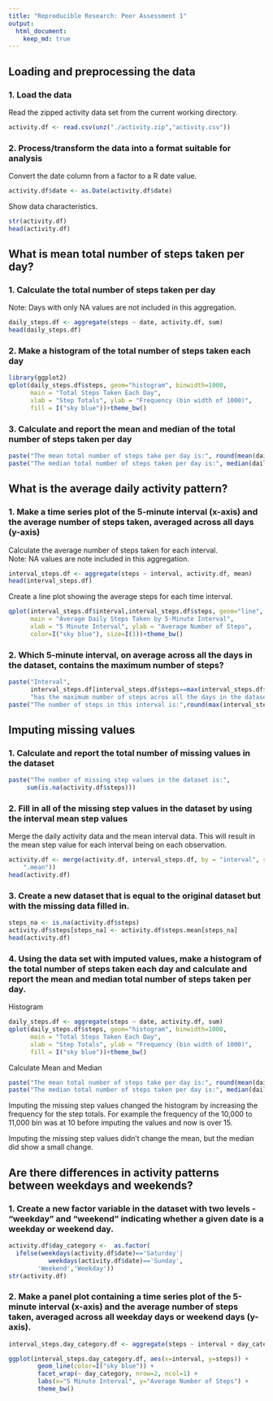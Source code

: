 ```yaml
---
title: "Reproducible Research: Peer Assessment 1"
output: 
  html_document:
    keep_md: true
---
```



## Loading and preprocessing the data
### 1. Load the data
Read the zipped activity data set from the current working directory.
```r
activity.df <- read.csv(unz("./activity.zip","activity.csv"))
```
### 2. Process/transform the data into a format suitable for analysis
Convert the date column from a factor to a R date value.
```r
activity.df$date <- as.Date(activity.df$date)
```
Show data characteristics.
```r
str(activity.df)
head(activity.df)
```


## What is mean total number of steps taken per day?
### 1. Calculate the total number of steps taken per day
Note: Days with only NA values are not included in this aggregation.
```r
daily_steps.df <- aggregate(steps ~ date, activity.df, sum)
head(daily_steps.df)
```
### 2. Make a histogram of the total number of steps taken each day
```r
library(ggplot2)
qplot(daily_steps.df$steps, geom="histogram", binwidth=1000,
      main = "Total Steps Taken Each Day",
      xlab = "Step Totals", ylab = "Frequency (bin width of 1000)",
      fill = I("sky blue"))+theme_bw()

```

### 3. Calculate and report the mean and median of the total number of steps taken per day
```r
paste("The mean total number of steps take per day is:", round(mean(daily_steps.df$steps),2))
paste("The median total number of steps taken per day is:", median(daily_steps.df$steps))

```

## What is the average daily activity pattern?
### 1. Make a time series plot of the 5-minute interval (x-axis) and the average number of steps taken, averaged across all days (y-axis)
Calculate the average number of steps taken for each interval.  
Note: NA values are note included in this aggregation.
```r
interval_steps.df <- aggregate(steps ~ interval, activity.df, mean)
head(interval_steps.df)
```
Create a line plot showing the average steps for each time interval.
```r
qplot(interval_steps.df$interval,interval_steps.df$steps, geom="line", 
      main = "Average Daily Steps Taken by 5-Minute Interval",
      xlab = "5 Minute Interval", ylab = "Average Number of Steps",
      color=I("sky blue"), size=I(1))+theme_bw()
```

### 2. Which 5-minute interval, on average across all the days in the dataset, contains the maximum number of steps?
```r
paste("Interval", 
      interval_steps.df[interval_steps.df$steps==max(interval_steps.df$steps),1],
      "has the maximum number of steps acros all the days in the dataset.")
paste("The number of steps in this interval is:",round(max(interval_steps.df$steps)))

```


## Imputing missing values
### 1. Calculate and report the total number of missing values in the dataset
```r
paste("The number of missing step values in the dataset is:", 
     sum(is.na(activity.df$steps)))

```

### 2. Fill in all of the missing step values in the dataset by using the interval mean step values
Merge the daily activity data and the mean interval data.  This will result in the mean step value for each interval being on each observation.
```r
activity.df <- merge(activity.df, interval_steps.df, by = "interval", suffixes = c("", 
    ".mean"))
head(activity.df)
```
### 3. Create a new dataset that is equal to the original dataset but with the missing data filled in.
```r
steps_na <- is.na(activity.df$steps)
activity.df$steps[steps_na] <- activity.df$steps.mean[steps_na]
head(activity.df)
```
### 4. Using the data set with imputed values, make a histogram of the total number of steps taken each day and calculate and report the mean and median total number of steps taken per day.
Histogram 
```r
daily_steps.df <- aggregate(steps ~ date, activity.df, sum)
qplot(daily_steps.df$steps, geom="histogram", binwidth=1000,
      main = "Total Steps Taken Each Day",
      xlab = "Step Totals", ylab = "Frequency (bin width of 1000)",
      fill = I("sky blue"))+theme_bw()
```

Calculate Mean and Median
```r
paste("The mean total number of steps take per day is:", round(mean(daily_steps.df$steps),2))
paste("The median total number of steps taken per day is:", median(daily_steps.df$steps))
```
Imputing the missing step values changed the histogram by increasing the frequency for the step totals. For example the frequency of the 10,000 to 11,000 bin was at 10 before imputing the values and now is over 15.

Imputing the missing step values didn't change the mean, but the median did show a small change.

## Are there differences in activity patterns between weekdays and weekends?
### 1. Create a new factor variable in the dataset with two levels - "weekday" and "weekend" indicating whether a given date is a weekday or weekend day.
```r
activity.df$day_category <-  as.factor(
  ifelse(weekdays(activity.df$date)=='Saturday'|
           weekdays(activity.df$date)=='Sunday',
        'Weekend','Weekday'))
str(activity.df)
```
### 2. Make a panel plot containing a time series plot of the 5-minute interval (x-axis) and the average number of steps taken, averaged across all weekday days or weekend days (y-axis).
```r
interval_steps.day_category.df <- aggregate(steps ~ interval + day_category,              activity.df, mean)

ggplot(interval_steps.day_category.df, aes(x=interval, y=steps)) + 
        geom_line(color=I("sky blue")) + 
        facet_wrap(~ day_category, nrow=2, ncol=1) +
        labs(x="5 Minute Interval", y="Average Number of Steps") +
        theme_bw()
```